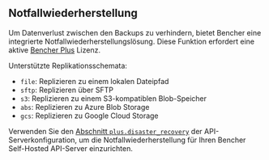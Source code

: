 ## Notfallwiederherstellung

Um Datenverlust zwischen den Backups zu verhindern, bietet Bencher eine integrierte Notfallwiederherstellungslösung. Diese Funktion erfordert eine aktive [Bencher Plus][pricing] Lizenz.

Unterstützte Replikationsschemata:

- `file`: Replizieren zu einem lokalen Dateipfad
- `sftp`: Replizieren über SFTP
- `s3`: Replizieren zu einem S3-kompatiblen Blob-Speicher
- `abs`: Replizieren zu Azure Blob Storage
- `gcs`: Replizieren zu Google Cloud Storage

Verwenden Sie den [Abschnitt `plus.disaster_recovery`][plus disaster recovery] der API-Serverkonfiguration, um die Notfallwiederherstellung für Ihren Bencher Self-Hosted API-Server einzurichten.

[pricing]: /pricing/
[plus disaster recovery]: /de/docs/reference/server-config/#plusdisaster_recovery
